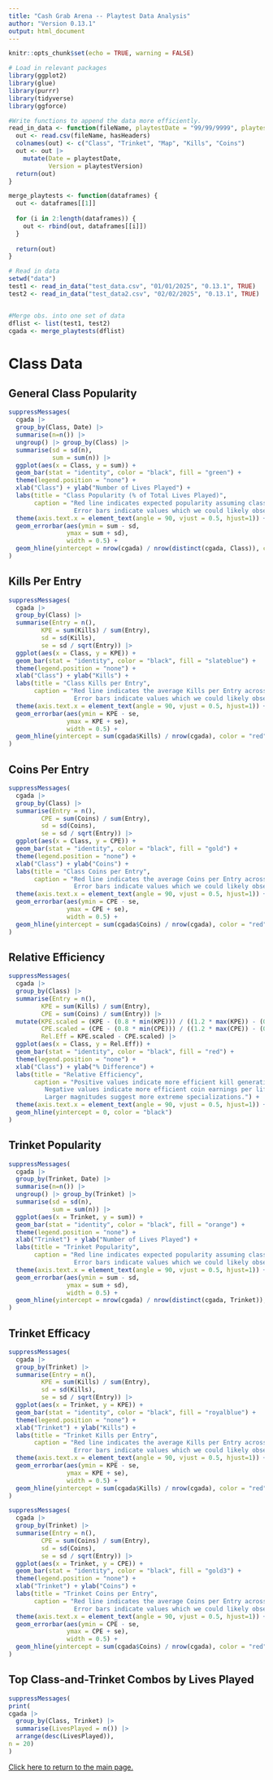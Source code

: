 ```yaml
---
title: "Cash Grab Arena -- Playtest Data Analysis"
author: "Version 0.13.1"
output: html_document
---
```


```r
knitr::opts_chunk$set(echo = TRUE, warning = FALSE)

# Load in relevant packages
library(ggplot2)
library(glue)
library(purrr)
library(tidyverse)
library(ggforce)

#Write functions to append the data more efficiently.
read_in_data <- function(fileName, playtestDate = "99/99/9999", playtestVersion = "0.0.*", hasHeaders = FALSE) {
  out <- read.csv(fileName, hasHeaders)
  colnames(out) <- c("Class", "Trinket", "Map", "Kills", "Coins")
  out <- out |>
    mutate(Date = playtestDate,
           Version = playtestVersion)
  return(out)
}

merge_playtests <- function(dataframes) {
  out <- dataframes[[1]]
  
  for (i in 2:length(dataframes)) {
    out <- rbind(out, dataframes[[i]])
  }
  
  return(out)
}
```

```r
# Read in data
setwd("data")
test1 <- read_in_data("test_data.csv", "01/01/2025", "0.13.1", TRUE)
test2 <- read_in_data("test_data2.csv", "02/02/2025", "0.13.1", TRUE)


#Merge obs. into one set of data
dflist <- list(test1, test2)
cgada <- merge_playtests(dflist)
```

# Class Data

## General Class Popularity

```r
suppressMessages(
  cgada |>
  group_by(Class, Date) |>
  summarise(n=n()) |>
  ungroup() |> group_by(Class) |>
  summarise(sd = sd(n),
            sum = sum(n)) |>
  ggplot(aes(x = Class, y = sum)) +
  geom_bar(stat = "identity", color = "black", fill = "green") +
  theme(legend.position = "none") +
  xlab("Class") + ylab("Number of Lives Played") +
  labs(title = "Class Popularity (% of Total Lives Played)",
       caption = "Red line indicates expected popularity assuming classes are to be equally used.
                  Error bars indicate values which we could likely observe if we repeated a sample of the same number of playtests.") +
  theme(axis.text.x = element_text(angle = 90, vjust = 0.5, hjust=1)) +
  geom_errorbar(aes(ymin = sum - sd,
                ymax = sum + sd),
                width = 0.5) +
  geom_hline(yintercept = nrow(cgada) / nrow(distinct(cgada, Class)), color = "red")
)

```

## Kills Per Entry

```r
suppressMessages(
  cgada |>
  group_by(Class) |>
  summarise(Entry = n(),
         KPE = sum(Kills) / sum(Entry),
         sd = sd(Kills),
         se = sd / sqrt(Entry)) |>
  ggplot(aes(x = Class, y = KPE)) +
  geom_bar(stat = "identity", color = "black", fill = "slateblue") +
  theme(legend.position = "none") +
  xlab("Class") + ylab("Kills") +
  labs(title = "Class Kills per Entry",
       caption = "Red line indicates the average Kills per Entry across all classes.
                  Error bars indicate values which we could likely observe on repeated playtests, accounting for sample size.") +
  theme(axis.text.x = element_text(angle = 90, vjust = 0.5, hjust=1)) +
  geom_errorbar(aes(ymin = KPE - se,
                ymax = KPE + se),
                width = 0.5) +
  geom_hline(yintercept = sum(cgada$Kills) / nrow(cgada), color = "red")
)
```

## Coins Per Entry

```r
suppressMessages(
  cgada |>
  group_by(Class) |>
  summarise(Entry = n(),
         CPE = sum(Coins) / sum(Entry),
         sd = sd(Coins),
         se = sd / sqrt(Entry)) |>
  ggplot(aes(x = Class, y = CPE)) +
  geom_bar(stat = "identity", color = "black", fill = "gold") +
  theme(legend.position = "none") +
  xlab("Class") + ylab("Coins") +
  labs(title = "Class Coins per Entry",
       caption = "Red line indicates the average Coins per Entry across all classes.
                  Error bars indicate values which we could likely observe on repeated playtests, accounting for sample size.") +
  theme(axis.text.x = element_text(angle = 90, vjust = 0.5, hjust=1)) +
  geom_errorbar(aes(ymin = CPE - se,
                ymax = CPE + se),
                width = 0.5) +
  geom_hline(yintercept = sum(cgada$Coins) / nrow(cgada), color = "red")
)
```

## Relative Efficiency

```r
suppressMessages(
  cgada |>
  group_by(Class) |>
  summarise(Entry = n(),
         KPE = sum(Kills) / sum(Entry),
         CPE = sum(Coins) / sum(Entry)) |>
  mutate(KPE.scaled = (KPE - (0.8 * min(KPE))) / ((1.2 * max(KPE)) - (0.8 * min(KPE))),
         CPE.scaled = (CPE - (0.8 * min(CPE))) / ((1.2 * max(CPE)) - (0.8 * min(CPE))),
         Rel.Eff = KPE.scaled - CPE.scaled) |>
  ggplot(aes(x = Class, y = Rel.Eff)) +
  geom_bar(stat = "identity", color = "black", fill = "red") +
  theme(legend.position = "none") +
  xlab("Class") + ylab("% Difference") +
  labs(title = "Relative Efficiency",
       caption = "Positive values indicate more efficient kill generation per life.
          Negative values indicate more efficient coin earnings per life.
          Larger magnitudes suggest more extreme specializations.") +
  theme(axis.text.x = element_text(angle = 90, vjust = 0.5, hjust=1)) +
  geom_hline(yintercept = 0, color = "black")
)
```

## Trinket Popularity

```r

suppressMessages(
  cgada |>
  group_by(Trinket, Date) |>
  summarise(n=n()) |>
  ungroup() |> group_by(Trinket) |>
  summarise(sd = sd(n),
            sum = sum(n)) |>
  ggplot(aes(x = Trinket, y = sum)) +
  geom_bar(stat = "identity", color = "black", fill = "orange") +
  theme(legend.position = "none") +
  xlab("Trinket") + ylab("Number of Lives Played") +
  labs(title = "Trinket Popularity",
       caption = "Red line indicates expected popularity assuming classes are to be equally used.
                  Error bars indicate values which we could likely observe if we repeated a sample of the same number of playtests.") +
  theme(axis.text.x = element_text(angle = 90, vjust = 0.5, hjust=1)) +
  geom_errorbar(aes(ymin = sum - sd,
                ymax = sum + sd),
                width = 0.5) +
  geom_hline(yintercept = nrow(cgada) / nrow(distinct(cgada, Trinket)), color = "red")
)
```

## Trinket Efficacy

```r
suppressMessages(
  cgada |>
  group_by(Trinket) |>
  summarise(Entry = n(),
         KPE = sum(Kills) / sum(Entry),
         sd = sd(Kills),
         se = sd / sqrt(Entry)) |>
  ggplot(aes(x = Trinket, y = KPE)) +
  geom_bar(stat = "identity", color = "black", fill = "royalblue") +
  theme(legend.position = "none") +
  xlab("Trinket") + ylab("Kills") +
  labs(title = "Trinket Kills per Entry",
       caption = "Red line indicates the average Kills per Entry across all classes.
                  Error bars indicate values which we could likely observe on repeated playtests, accounting for sample size.") +
  theme(axis.text.x = element_text(angle = 90, vjust = 0.5, hjust=1)) +
  geom_errorbar(aes(ymin = KPE - se,
                ymax = KPE + se),
                width = 0.5) +
  geom_hline(yintercept = sum(cgada$Kills) / nrow(cgada), color = "red")
)
```
```r
suppressMessages(
  cgada |>
  group_by(Trinket) |>
  summarise(Entry = n(),
         CPE = sum(Coins) / sum(Entry),
         sd = sd(Coins),
         se = sd / sqrt(Entry)) |>
  ggplot(aes(x = Trinket, y = CPE)) +
  geom_bar(stat = "identity", color = "black", fill = "gold3") +
  theme(legend.position = "none") +
  xlab("Trinket") + ylab("Coins") +
  labs(title = "Trinket Coins per Entry",
       caption = "Red line indicates the average Coins per Entry across all classes.
                  Error bars indicate values which we could likely observe on repeated playtests, accounting for sample size.") +
  theme(axis.text.x = element_text(angle = 90, vjust = 0.5, hjust=1)) +
  geom_errorbar(aes(ymin = CPE - se,
                ymax = CPE + se),
                width = 0.5) +
  geom_hline(yintercept = sum(cgada$Coins) / nrow(cgada), color = "red")
)
```


## Top Class-and-Trinket Combos by Lives Played

```r
suppressMessages(
print(
cgada |>
  group_by(Class, Trinket) |>
  summarise(LivesPlayed = n()) |>
  arrange(desc(LivesPlayed)),
n = 20)
)
```

[Click here to return to the main page.](https://maxscampbell.github.io/cgada/)